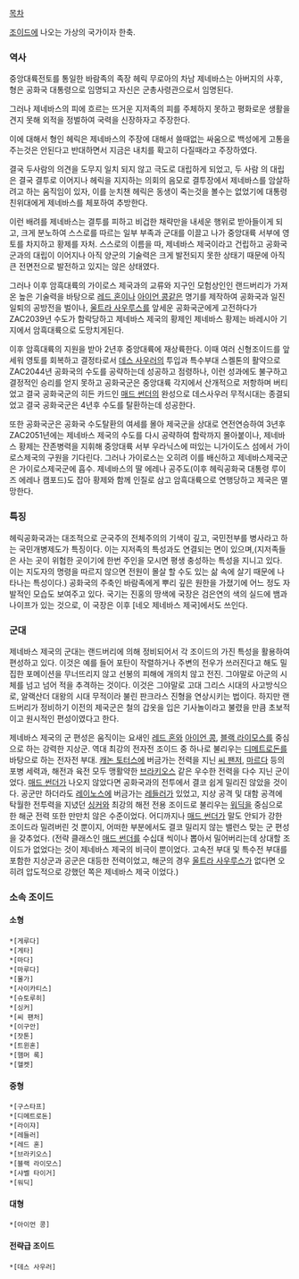 [[목차]]

[[조이드]]에 나오는 가상의 국가이자 한축.

=== 역사 ===
중앙대륙전토를 통일한 바람족의 족장 헤릭 무로아의 차남 제네바스는 아버지의 사후, 형은 공화국 대통령으로 임명되고 자신은 군총사령관으로서 임명된다.

그러나 제네바스의 피에 흐르는 뜨거운 지저족의 피를 주체하지 못하고 평화로운 생활을 견지 못해 외적을 정벌하여 국력을 신장하자고 주장한다.

이에 대해서 형인 헤릭은 제네바스의 주장에 대해서 쓸때없는 싸움으로 백성에게 고통을 주는것은 안된다고 반대하면서 지금은 내치를 확고히 다질때라고 주장하였다.

결국 두사람의 의견을 도무지 일치 되지 않고 극도로 대립하게 되었고, 두 사람 의 대립은 결국 결투로 이어지나 헤릭을 지지하는 의회의 음모로 결투장에서 제네바스를 암살하려고 하는 움직임이 있자, 이를 눈치챈 헤릭은 동생이 죽는것을 볼수는 없었기에 대통령 친위대에게 제네바스를 체포하여 추방한다.

이런 배려를 제네바스는 결투를 피하고 비겁한 채략만을 내세운 행위로 받아들이게 되고, 크게 분노하여 스스로를 따르는 일부 부족과 군대를 이끌고 나가 중앙대륙 서부에 영토를 차지하고 황제를 자처. 스스로의 이름을 따, 제네바스 제국이라고 건립하고 공화국군과의 대립이 이어지나 아직 양군의 기술력은 크게 발전되지 못한 상태기 때문에 아직 큰 전면전으로 발전하고 있지는 않은 상태였다.

그러나 이후 암흑대륙의 가이로스 제국과의 교류와 지구인 모험상인인 랜드버리가 가져온 높은 기술력을 바탕으로 [[레드 혼]]이나 [[아이언 콩]]같은 명기를 제작하여 공화국과 일진일퇴의 공방전을 벌이나, [[울트라 사우루스]]를 앞세운 공화국군에게 고전하다가 ZAC2039년 수도가 함락당하고 제네바스 제국의 황제인 제네바스 황제는 바레시아 기지에서 암흑대륙으로 도망치게된다. 

이후 암흑대륙의 지원을 받아 2년후 중앙대륙에 재상륙한다. 이때 여러 신형조이드를 앞세워 영토를 회복하고 결정타로서 [[데스 사우러]]의 투입과 특수부대 스켈톤의 활약으로 ZAC2044년 공화국의 수도를 공략하는데 성공하고 점령하나, 이런 성과에도 불구하고 결정적인 승리를 얻지 못하고 공화국군은 중앙대륙 각지에서 산개적으로 저항하며 버티었고 결국 공화국군의 히든 카드인 [[매드 썬더]]의 완성으로 데스사우러 무적시대는 종결되었고 결국 공화국군은 4년후 수도를 탈환하는데 성공한다.

또한 공화국군은 공화국 수도탈환의 여세를 몰아 제국군을 상대로 연전연승하여 3년후 ZAC2051년에는 제네바스 제국의 수도를 다시 공략하여 함락까지 몰아붙이나, 제네바스 황제는 잔존병력을 지휘해 중앙대륙 서부 우라닉스에 떠있는 니가이도스 섬에서 가이로스제국의 구원을 기다린다. 그러나 가이로스는 오히려 이를 배신하고 제네바스제국군은 가이로스제국군에 흡수. 제네바스의 딸 에레나 공주도(이후 헤릭공화국 대통령 루이즈 에레나 캠포드)도 잡아 황제와 함께 인질로 삼고 암흑대륙으로 연행당하고 제국은 멸망한다.

=== 특징 ===

헤릭공화국과는 대조적으로 군국주의 전체주의의 기색이 깊고, 국민전부를 병사라고 하는 국민개병제도가 특징이다. 이는 지저족의 특성과도 연결되는 면이 있으며,(지저족들은 사는 곳이 위험한 곳이기에 한번 주인을 모시면 평생 충성하는 특성을 지니고 있다. 이는 지도자의 명령을 따르지 않으면 전원이 몰살 할 수도 있는 삶 속에 살기 때문에 나타나는 특성이다.) 공화국의 주축인 바람족에게 뿌리 깊은 원한을 가졌기에 어느 정도 자발적인 모습도 보여주고 있다. 국기는 진홍의 땅색에 국장은 검은연의 색의 실드에 뱀과 나이프가 있는 것으로, 이 국장은 이후 [네오 제네바스 제국]에서도 쓰인다.

=== 군대 ===

제네바스 제국의 군대는 랜드버리에 의해 정비되어서 각 조이드의 가진 특성을 활용하여 편성하고 있다. 이것은 예를 들어 포탄이 작렬하거나 주변의 전우가 쓰러진다고 해도 밀집한 포메이션을 무너뜨리지 않고 선봉의 피해에 개의치 않고 전진. 그야말로 아군의 시체를 넘고 넘어 적을 추격하는 것이다. 이것은 그야말로 고대 그리스 시대의 사고방식으로, 알랙산더 대왕의 시대 무적이라 불린 판크라스 진형을 연상시키는 법이다. 하지만 랜드버리가 정비하기 이전의 제국군은 철의 갑옷을 입은 기사놀이라고 불렸을 만큼 초보적이고 원시적인 편성이였다고 한다.

제네바스 제국의 군 편성은 움직이는 요새인 [[레드 혼]]와 [[아이언 콩]], [[블랙 라이모스]]를 중심으로 하는 강력한 지상군. 역대 최강의 전자전 조이드 중 하나로 불리우는 [[디메트로돈]]를 바탕으로 하는 전자전 부대. [[캐논 토터스]]에 버금가는 전력을 지닌 [[씨 팬저]], [[마르다]] 등의 포병 세력과, 해전과 육전 모두 맹활약한 [[브라키오스]] 같은 우수한 전력을 다수 지닌 군이었다. [[매드 썬더]]가 나오지 않았다면 공화국과의 전투에서 결코 쉽게 밀리진 않았을 것이다. 공군만 하더라도 [[레이노스]]에 버금가는 [[레들러]]가 있었고, 지상 공격 및 대함 공격에 탁월한 전투력을 지녔던 [[싱커]]와 최강의 해전 전용 조이드로 불리우는 [[워딕]]을 중심으로 한 해군 전력 또한 만만치 않은 수준이었다. 어디까지나 [[매드 썬더]]가 말도 안되가 강한 조이드라 밀려버린 것 뿐이지, 어떠한 부분에서도 결코 밀리지 않는 밸런스 맞는 군 편성을 갖추었다. (전략 클래스인 [[매드 썬더]]를 수십대 씩이나 뽑아서 밀어버리는데 상대할 조이드가 없었다는 것이 제네바스 제국의 비극이 뿐이었다. 고속전 부대 및 특수전 부대를 포함한 지상군과 공군은 대등한 전력이었고, 해군의 경우 [[울트라 사우루스]]가 없다면 오히려 압도적으로 강했던 쪽은 제네바스 제국 이었다.)

=== 소속 조이드 ===
==== 소형 ====
 *[게루다]
 *[게타]
 *[마다]
 *[마루다]
 *[몰가]
 *[사이카티스]
 *[슈토루히]
 *[싱커]
 *[씨 팬처]
 *[이구안]
 *[잣톤]
 *[트윈혼]
 *[햄머 록]
 *[헬켓]
==== 중형 ====
 *[구스타프]
 *[디메트로돈]
 *[라이쟈]
 *[레들러]
 *[레드 혼]
 *[브라키오스]
 *[블랙 라이모스]
 *[샤벨 타이거]
 *[워딕]
==== 대형 ====
 *[아이언 콩]
==== 전략급 조이드 ====
 *[데스 사우러]
